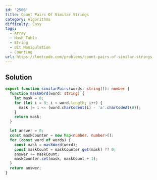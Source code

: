 ```yaml
---
id: '2506'
title: Count Pairs Of Similar Strings
category: Algorithms
difficulty: Easy
tags:
  - Array
  - Hash Table
  - String
  - Bit Manipulation
  - Counting
url: https://leetcode.com/problems/count-pairs-of-similar-strings
---
```


## Solution

```typescript showLineNumbers
export function similarPairs(words: string[]): number {
  function maskWord(word: string) {
    let mask = 0;
    for (let i = 0; i < word.length; i++) {
      mask |= 1 << (word.charCodeAt(i) - 'a'.charCodeAt(0));
    }
    return mask;
  }

  let answer = 0;
  const maskCounter = new Map<number, number>();
  for (const word of words) {
    const mask = maskWord(word);
    const maskCount = maskCounter.get(mask) ?? 0;
    answer += maskCount;
    maskCounter.set(mask, maskCount + 1);
  }
  return answer;
}
```
